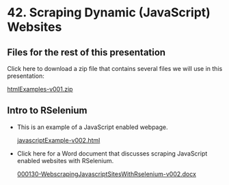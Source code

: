# <yrChapterNumber>42. </yrChapterNumber> Scraping Dynamic (JavaScript) Websites

## Files for the rest of this presentation

Click here to download a zip file that contains several files we
will use in this presentation:

[htmlExamples-v001.zip](htmlExamples-v001.zip)

## Intro to RSelenium

- This is an example of a JavaScript enabled webpage.

  [javascriptExample-v002.html](javascriptExample-v002.html)
  
- Click here for a Word document that discusses scraping
  JavaScript enabled websites with RSelenium.

  [000130-WebscrapingJavascriptSitesWithRselenium-v002.docx](000130-WebscrapingJavascriptSitesWithRselenium-v002.docx)

